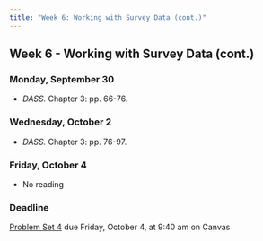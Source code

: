 ```yaml
---
title: "Week 6: Working with Survey Data (cont.)"
---
```


::: {.content-visible when-format="pdf"}

## Week 6 - Working with Survey Data (cont.)

:::

[//]: <> (Need to write intro)


### Monday, September 30

- *DASS.* Chapter 3: pp. 66-76.




### Wednesday, October 2

- *DASS.* Chapter 3: pp. 76-97.



### Friday, October 4

- No reading

:::{.callout-important}

### Deadline

[Problem Set 4](/assignment/pset4.qmd) due Friday, October 4, at 9:40 am on Canvas

:::


